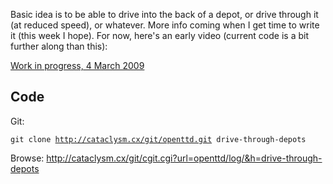 Basic idea is to be able to drive into the back of a depot, or drive through it (at reduced speed), or whatever. More info coming when I get time to write it (this week I hope). For now, here's an early video (current code is a bit further along than this):

[http://www.youtube.com/watch?v=zsEpFy_RSuU Work in progress, 4 March 2009]

== Code ==

Git:
 git clone http://cataclysm.cx/git/openttd.git drive-through-depots

Browse: http://cataclysm.cx/git/cgit.cgi?url=openttd/log/&h=drive-through-depots